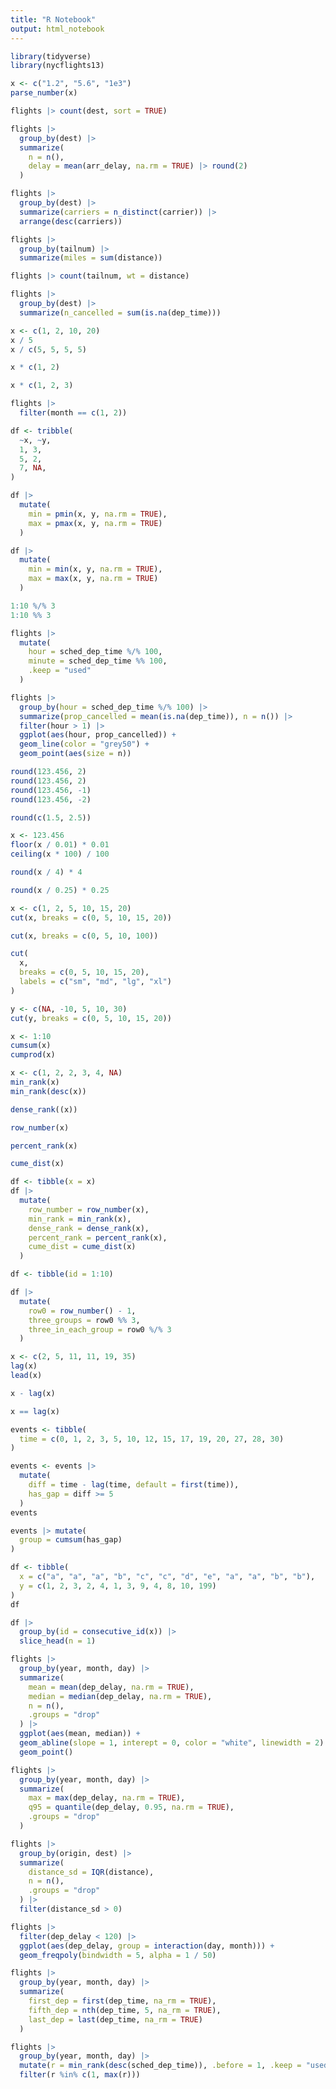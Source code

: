```yaml
---
title: "R Notebook"
output: html_notebook
---
```


```r
library(tidyverse)
library(nycflights13)
```

```r
x <- c("1.2", "5.6", "1e3")
parse_number(x)
```

```r
flights |> count(dest, sort = TRUE)
```

```r
flights |>
  group_by(dest) |>
  summarize(
    n = n(),
    delay = mean(arr_delay, na.rm = TRUE) |> round(2)
  )
```

```r
flights |>
  group_by(dest) |>
  summarize(carriers = n_distinct(carrier)) |>
  arrange(desc(carriers))
```

```r
flights |>
  group_by(tailnum) |>
  summarize(miles = sum(distance))
```

```r
flights |> count(tailnum, wt = distance)
```

```r
flights |>
  group_by(dest) |>
  summarize(n_cancelled = sum(is.na(dep_time)))
```

```r
x <- c(1, 2, 10, 20)
x / 5
x / c(5, 5, 5, 5)
```

```r
x * c(1, 2)
```

```r
x * c(1, 2, 3)
```

```r
flights |>
  filter(month == c(1, 2))
```

```r
df <- tribble(
  ~x, ~y,
  1, 3,
  5, 2,
  7, NA,
)

df |>
  mutate(
    min = pmin(x, y, na.rm = TRUE),
    max = pmax(x, y, na.rm = TRUE)
  )
```

```r
df |>
  mutate(
    min = min(x, y, na.rm = TRUE),
    max = max(x, y, na.rm = TRUE)
  )
```

```r
1:10 %/% 3
1:10 %% 3
```

```r
flights |>
  mutate(
    hour = sched_dep_time %/% 100,
    minute = sched_dep_time %% 100,
    .keep = "used"
  )
```

```r
flights |>
  group_by(hour = sched_dep_time %/% 100) |>
  summarize(prop_cancelled = mean(is.na(dep_time)), n = n()) |>
  filter(hour > 1) |>
  ggplot(aes(hour, prop_cancelled)) +
  geom_line(color = "grey50") +
  geom_point(aes(size = n))
```

```r
round(123.456, 2)
round(123.456, 2)
round(123.456, -1)
round(123.456, -2)
```

```r
round(c(1.5, 2.5))
```

```r
x <- 123.456
floor(x / 0.01) * 0.01
ceiling(x * 100) / 100
```

```r
round(x / 4) * 4
```

```r
round(x / 0.25) * 0.25
```

```r
x <- c(1, 2, 5, 10, 15, 20)
cut(x, breaks = c(0, 5, 10, 15, 20))
```

```r
cut(x, breaks = c(0, 5, 10, 100))
```

```r
cut(
  x,
  breaks = c(0, 5, 10, 15, 20),
  labels = c("sm", "md", "lg", "xl")
)
```

```r
y <- c(NA, -10, 5, 10, 30)
cut(y, breaks = c(0, 5, 10, 15, 20))
```

```r
x <- 1:10
cumsum(x)
cumprod(x)
```

```r
x <- c(1, 2, 2, 3, 4, NA)
min_rank(x)
min_rank(desc(x))
```

```r
dense_rank((x))
```

```r
row_number(x)
```

```r
percent_rank(x)
```

```r
cume_dist(x)
```

```r
df <- tibble(x = x)
df |>
  mutate(
    row_number = row_number(x),
    min_rank = min_rank(x),
    dense_rank = dense_rank(x),
    percent_rank = percent_rank(x),
    cume_dist = cume_dist(x)
  )
```

```r
df <- tibble(id = 1:10)

df |>
  mutate(
    row0 = row_number() - 1,
    three_groups = row0 %% 3,
    three_in_each_group = row0 %/% 3
  )
```

```r
x <- c(2, 5, 11, 11, 19, 35)
lag(x)
lead(x)
```

```r
x - lag(x)
```

```r
x == lag(x)
```

```r
events <- tibble(
  time = c(0, 1, 2, 3, 5, 10, 12, 15, 17, 19, 20, 27, 28, 30)
)
```

```r
events <- events |>
  mutate(
    diff = time - lag(time, default = first(time)),
    has_gap = diff >= 5
  )
events
```

```r
events |> mutate(
  group = cumsum(has_gap)
)
```

```r
df <- tibble(
  x = c("a", "a", "a", "b", "c", "c", "d", "e", "a", "a", "b", "b"),
  y = c(1, 2, 3, 2, 4, 1, 3, 9, 4, 8, 10, 199)
)
df
```

```r
df |>
  group_by(id = consecutive_id(x)) |>
  slice_head(n = 1)
```

```r
flights |>
  group_by(year, month, day) |>
  summarize(
    mean = mean(dep_delay, na.rm = TRUE),
    median = median(dep_delay, na.rm = TRUE),
    n = n(),
    .groups = "drop"
  ) |>
  ggplot(aes(mean, median)) +
  geom_abline(slope = 1, interept = 0, color = "white", linewidth = 2) +
  geom_point()
```

```r
flights |>
  group_by(year, month, day) |>
  summarize(
    max = max(dep_delay, na.rm = TRUE),
    q95 = quantile(dep_delay, 0.95, na.rm = TRUE),
    .groups = "drop"
  )
```

```r
flights |>
  group_by(origin, dest) |>
  summarize(
    distance_sd = IQR(distance),
    n = n(),
    .groups = "drop"
  ) |>
  filter(distance_sd > 0)
```

```r
flights |>
  filter(dep_delay < 120) |>
  ggplot(aes(dep_delay, group = interaction(day, month))) +
  geom_freqpoly(bindwidth = 5, alpha = 1 / 50)
```

```r
flights |>
  group_by(year, month, day) |>
  summarize(
    first_dep = first(dep_time, na_rm = TRUE),
    fifth_dep = nth(dep_time, 5, na_rm = TRUE),
    last_dep = last(dep_time, na_rm = TRUE)
  )
```

```r
flights |>
  group_by(year, month, day) |>
  mutate(r = min_rank(desc(sched_dep_time)), .before = 1, .keep = "used") |>
  filter(r %in% c(1, max(r)))
```
